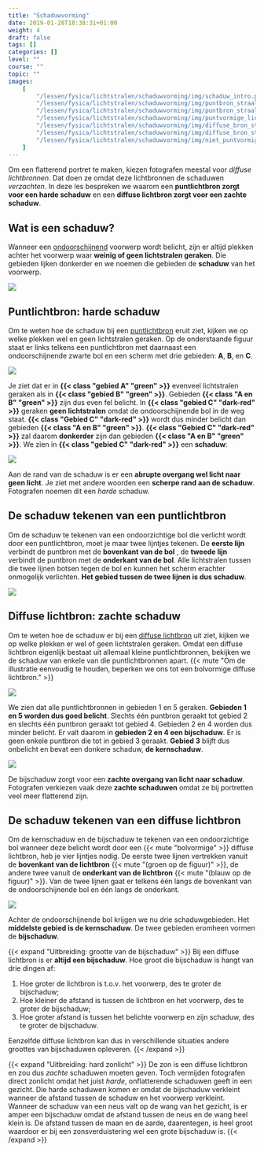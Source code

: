 ```yaml
---
title: "Schaduwvorming"
date: 2019-01-28T18:38:31+01:00
weight: 4
draft: false
tags: []
categories: []
level: ""
course: ""
topic: ""
images:
    [
        "/lessen/fysica/lichtstralen/schaduwvorming/img/schaduw_intro.png",
        "/lessen/fysica/lichtstralen/schaduwvorming/img/puntbron_straal_schaduwen.png",
        "/lessen/fysica/lichtstralen/schaduwvorming/img/puntbron_straal_schaduwen_resultaat.png",
        "/lessen/fysica/lichtstralen/schaduwvorming/img/puntvormige_lichtbron.png",
        "/lessen/fysica/lichtstralen/schaduwvorming/img/diffuse_bron_straal_schaduwen.png",
        "/lessen/fysica/lichtstralen/schaduwvorming/img/diffuse_bron_straal_schaduwen_resultaat.png",
        "/lessen/fysica/lichtstralen/schaduwvorming/img/niet_puntvormige_lichtbron.png",
    ]
---
```


Om een flatterend portret te maken, kiezen fotografen meestal voor _diffuse
lichtbronnen_. Dat doen ze omdat deze lichtbronnen de schaduwen _verzachten_.
In deze les bespreken we waarom een **puntlichtbron zorgt voor een harde
schaduw** en een **diffuse lichtbron zorgt voor een zachte schaduw**.

## Wat is een schaduw?

Wanneer een [ondoorschijnend](absorberen_reflecteren_doorlaten#licht-doorlaten)
voorwerp wordt belicht, zijn er altijd plekken achter
het voorwerp waar **weinig of geen lichtstralen geraken**. Die gebieden lijken
donkerder en we noemen die gebieden de **schaduw** van het voorwerp.

![](img/schaduw_intro.png)

## Puntlichtbron: harde schaduw

Om te weten hoe de schaduw bij een
[puntlichtbron](lichtbronnen#puntvormige-en-diffuse-lichtbronnen) eruit
ziet, kijken we op welke plekken wel en geen lichtstralen geraken. Op de
onderstaande figuur staat er links telkens een puntlichtbron met daarnaast een
ondoorschijnende zwarte bol en een scherm met drie gebieden: **A**, **B**, en
**C**.

![](img/puntbron_straal_schaduwen.png)

Je ziet dat er in **{{< class "gebied A" "green" >}}** evenveel lichtstralen
geraken als in **{{< class "gebied B" "green" >}}**. Gebieden **{{< class "A en B" "green" >}}** zijn dus even fel belicht. In
**{{< class "gebied C" "dark-red" >}}** geraken **geen lichtstralen** omdat de
ondoorschijnende bol in de weg staat.
**{{< class "Gebied C" "dark-red" >}}** wordt dus minder belicht dan gebieden
**{{< class "A en B" "green" >}}**. **{{< class "Gebied C" "dark-red" >}}** zal
daarom **donkerder** zijn dan gebieden
**{{< class "A en B" "green" >}}**. We zien in
**{{< class "gebied C" "dark-red" >}}** een **schaduw**:

![](img/puntbron_straal_schaduwen_resultaat.png)

Aan de rand van de schaduw is er een **abrupte overgang wel licht naar geen
licht**. Je ziet met andere woorden een **scherpe rand aan de schaduw**.
Fotografen noemen dit een _harde_ schaduw.

## De schaduw tekenen van een puntlichtbron

Om de schaduw te tekenen van een ondoorzichtige bol die verlicht wordt door een
puntlichtbron, moet je maar twee lijntjes tekenen. De **eerste lijn** verbindt
de puntbron met de **bovenkant van de bol** , de **tweede lijn** verbindt de
puntbron met de **onderkant van de bol**. Alle lichtstralen tussen die twee
lijnen botsen tegen de bol en kunnen het scherm erachter onmogelijk verlichten.
**Het gebied tussen de twee lijnen is dus schaduw**.

![](img/puntvormige_lichtbron.png)

## Diffuse lichtbron: zachte schaduw

Om te weten hoe de schaduw er bij een
[diffuse lichtbron](lichtbronnen#puntvormige-en-diffuse-lichtbronnen)
uit ziet, kijken we op welke plekken er wel of geen lichtstralen geraken.
Omdat een diffuse lichtbron eigenlijk bestaat uit allemaal
kleine puntlichtbronnen, bekijken we de schaduw van enkele van die
puntlichtbronnen apart.
{{< mute "Om de illustratie eenvoudig te houden, beperken we ons tot een bolvormige diffuse lichtbron." >}}

![](img/diffuse_bron_straal_schaduwen.png)

We zien dat alle puntlichtbronnen in gebieden 1 en 5 geraken. **Gebieden 1 en 5
worden dus goed belicht**.
Slechts één puntbron geraakt tot gebied 2
en slechts één puntbron geraakt tot gebied 4.
Gebieden 2 en 4 worden dus minder belicht. Er valt daarom in **gebieden 2 en 4
een bijschaduw**. Er is geen enkele puntbron die tot in gebied 3 geraakt.
**Gebied 3** blijft dus onbelicht en bevat een donkere schaduw, **de kernschaduw**.

![](img/diffuse_bron_straal_schaduwen_resultaat.png)

De bijschaduw zorgt voor een **zachte overgang van licht naar schaduw**.
Fotografen verkiezen vaak deze **zachte schaduwen** omdat ze bij portretten
veel meer flatterend zijn.

## De schaduw tekenen van een diffuse lichtbron

Om de kernschaduw en de bijschaduw te tekenen van een ondoorzichtige bol
wanneer deze belicht wordt door een {{< mute "bolvormige" >}} diffuse
lichtbron, heb je vier lijntjes nodig. De eerste twee lijnen vertrekken vanuit
de **bovenkant van de lichtbron** {{< mute "(groen op de figuur)" >}}, de andere
twee vanuit de **onderkant van de lichtbron** {{< mute "(blauw op de figuur)" >}}.
Van de twee lijnen gaat er telkens één langs de bovenkant van de
ondoorschijnende bol en één langs de onderkant.

![](img/niet_puntvormige_lichtbron.png)

Achter de ondoorschijnende bol krijgen we nu drie schaduwgebieden. Het **middelste
gebied is de kernschaduw**. De twee gebieden eromheen vormen de **bijschaduw**.

{{< expand "Uitbreiding: grootte van de bijschaduw" >}}
Bij een diffuse lichtbron is er **altijd een bijschaduw**. Hoe groot die bijschaduw is hangt van drie dingen af:

1. Hoe groter de lichtbron is t.o.v. het voorwerp, des te groter de bijschaduw;
2. Hoe kleiner de afstand is tussen de lichtbron en het voorwerp, des te groter de bijschaduw;
3. Hoe groter afstand is tussen het belichte voorwerp en zijn schaduw, des te groter de bijschaduw.

Eenzelfde diffuse lichtbron kan dus in verschillende situaties andere groottes
van bijschaduwen opleveren.
{{< /expand >}}

{{< expand "Uitbreiding: hard zonlicht" >}}
De zon is een diffuse lichtbron en zou dus _zachte_ schaduwen moeten geven.
Toch vermijden fotografen direct zonlicht omdat het juist _harde_,
onflatterende schaduwen geeft in een gezicht. Die harde schaduwen komen er
omdat de bijschaduw verkleint wanneer de afstand tussen de schaduw en het
voorwerp verkleint. Wanneer de schaduw van een neus valt op de wang van het
gezicht, is er amper een bijschaduw omdat de afstand tussen de neus en de wang
heel klein is. De afstand tussen de maan en de aarde, daarentegen, is heel groot
waardoor er bij een zonsverduistering wel een grote bijschaduw is.
{{< /expand >}}

